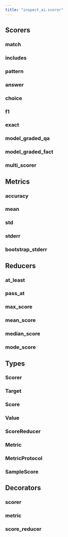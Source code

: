 ```yaml
---
title: "inspect_ai.scorer"
---
```


## Scorers

### match
### includes
### pattern
### answer
### choice
### f1
### exact
### model_graded_qa
### model_graded_fact
### multi_scorer

## Metrics

### accuracy
### mean
### std
### stderr
### bootstrap_stderr

## Reducers

### at_least
### pass_at
### max_score
### mean_score
### median_score
### mode_score

## Types

### Scorer
### Target
### Score
### Value
### ScoreReducer
### Metric
### MetricProtocol
### SampleScore

## Decorators

### scorer
### metric
### score_reducer
